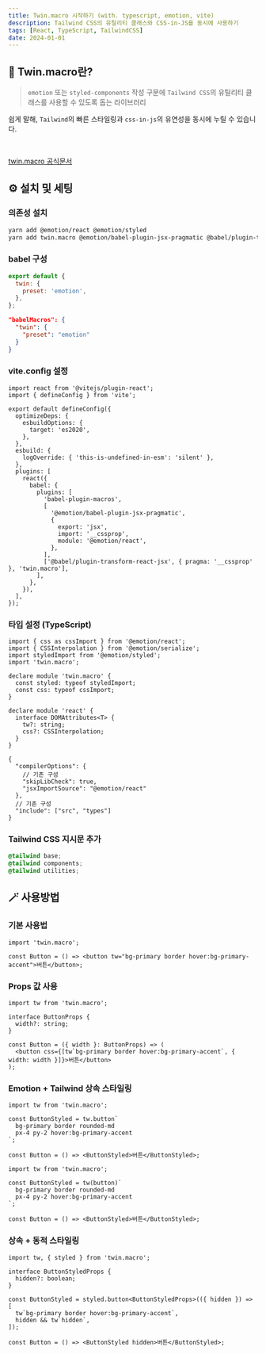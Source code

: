 ```yaml
---
title: Twin.macro 시작하기 (with. typescript, emotion, vite)
description: Tailwind CSS의 유틸리티 클래스와 CSS-in-JS를 동시에 사용하기
tags: [React, TypeScript, TailwindCSS]
date: 2024-01-01
---
```


## 🙌 Twin.macro란?

> `emotion` 또는 `styled-components` 작성 구문에 `Tailwind CSS`의 유틸리티 클래스를 사용할 수 있도록 돕는 라이브러리

쉽게 말해, `Tailwind`의 빠른 스타일링과 `css-in-js`의 유연성을 동시에 누릴 수 있습니다.

<br />

[twin.macro 공식문서](https://github.com/ben-rogerson/twin.macro)

## ⚙️ 설치 및 세팅

### 의존성 설치
```bash title="yarn"
yarn add @emotion/react @emotion/styled
yarn add twin.macro @emotion/babel-plugin-jsx-pragmatic @babel/plugin-transform-react-jsx babel-plugin-macros tailwindcss --dev
```

### babel 구성

```jsx title="A) babel-plugin-macros.config.js"
export default {
  twin: {
    preset: 'emotion',
  },
};
```

```json title="B) package.json" caption="A)와 B) 중 하나만 구성"
"babelMacros": {
  "twin": {
    "preset": "emotion"
  }
}
```

### vite.config 설정

```tsx title="vite.config.ts"
import react from '@vitejs/plugin-react';
import { defineConfig } from 'vite';

export default defineConfig({
  optimizeDeps: {
    esbuildOptions: {
      target: 'es2020',
    },
  },
  esbuild: {
    logOverride: { 'this-is-undefined-in-esm': 'silent' },
  },
  plugins: [
    react({
      babel: {
        plugins: [
          'babel-plugin-macros',
          [
            '@emotion/babel-plugin-jsx-pragmatic',
            {
              export: 'jsx',
              import: '__cssprop',
              module: '@emotion/react',
            },
          ],
          ['@babel/plugin-transform-react-jsx', { pragma: '__cssprop' }, 'twin.macro'],
        ],
      },
    }),
  ],
});
```

### 타입 설정 (TypeScript)

```tsx title="types/twin.d.ts"
import { css as cssImport } from '@emotion/react';
import { CSSInterpolation } from '@emotion/serialize';
import styledImport from '@emotion/styled';
import 'twin.macro';

declare module 'twin.macro' {
  const styled: typeof styledImport;
  const css: typeof cssImport;
}

declare module 'react' {
  interface DOMAttributes<T> {
    tw?: string;
    css?: CSSInterpolation;
  }
}
```

```tsx title="tsconfig.ts"
{
  "compilerOptions": {
    // 기존 구성
    "skipLibCheck": true,
    "jsxImportSource": "@emotion/react"
  },
  // 기존 구성
  "include": ["src", "types"]
}
```

### Tailwind CSS 지시문 추가

```css title="index.css"
@tailwind base;
@tailwind components;
@tailwind utilities;
```

## 🪄 사용방법

### 기본 사용법

```tsx
import 'twin.macro';

const Button = () => <button tw="bg-primary border hover:bg-primary-accent">버튼</button>;
```

### Props 값 사용

```tsx
import tw from 'twin.macro';

interface ButtonProps {
  width?: string;
}

const Button = ({ width }: ButtonProps) => (
  <button css={[tw`bg-primary border hover:bg-primary-accent`, { width: width }]}>버튼</button>
);
```

### Emotion + Tailwind 상속 스타일링

```tsx
import tw from 'twin.macro';

const ButtonStyled = tw.button`
  bg-primary border rounded-md
  px-4 py-2 hover:bg-primary-accent
`;

const Button = () => <ButtonStyled>버튼</ButtonStyled>;
```

```tsx
import tw from 'twin.macro';

const ButtonStyled = tw(button)`
  bg-primary border rounded-md
  px-4 py-2 hover:bg-primary-accent
`;

const Button = () => <ButtonStyled>버튼</ButtonStyled>;
```

### 상속 + 동적 스타일링

```tsx
import tw, { styled } from 'twin.macro';

interface ButtonStyledProps {
  hidden?: boolean;
}

const ButtonStyled = styled.button<ButtonStyledProps>(({ hidden }) => [
  tw`bg-primary border hover:bg-primary-accent`,
  hidden && tw`hidden`,
]);

const Button = () => <ButtonStyled hidden>버튼</ButtonStyled>;
```
